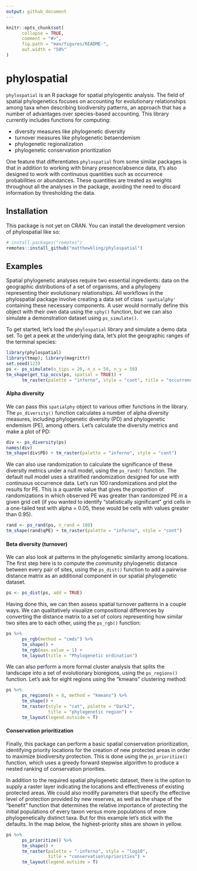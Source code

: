```yaml
---
output: github_document
---
```


<!-- README.md is generated from README.Rmd. Please edit that file -->

```r
knitr::opts_chunk$set(
      collapse = TRUE,
      comment = "#>",
      fig.path = "man/figures/README-",
      out.width = "50%"
)
```

# phylospatial

<!-- badges: start -->

<!-- badges: end -->

`phylospatial` is an R package for spatial phylogentic analysis. The field of spatial phylogenetics focuses on accounting for evolutionary relationships among taxa when describing biodiversity patterns, an approach that has a number of advantages over species-based accounting. This library currently includes functions for computing:

-   diversity measures like phylogenetic diversity
-   turnover measures like phylogenetic betaendemism
-   phylogenetic regionalization
-   phylogenetic conservation prioritization

One feature that differentiates `phylospatial` from some similar packages is that in addition to working with binary presence/absence data, it's also designed to work with continuous quantities such as occurrence probabilities or abundances. These quantities are treated as weights throughout all the analyses in the package, avoiding the need to discard information by thresholding the data.


## Installation

This package is not yet on CRAN. You can install the development version of phylospatial like so:

``` r
# install.packages("remotes")
remotes::install_github("matthewkling/phylospatial")
```

## Examples

Spatial phylogenetic analyses require two essential ingredients: data on the geographic distributions of a set of organisms, and a phylogeny representing their evolutionary relationships. All workflows in the phylospatial package involve creating a data set of class `'spatialphy'` containing these necessary components. A user would normally define this object with their own data using the `sphy()` function, but we can also simulate a demonstration dataset using `ps_simulate()`.

To get started, let's load the `phylospatial` library and simulate a demo data set. To get a peek at the underlying data, let's plot the geographic ranges of the terminal species:

```r
library(phylospatial)
library(tmap); library(magrittr)
set.seed(123)
ps <- ps_simulate(n_tips = 20, n_x = 50, n_y = 50)
tm_shape(get_tip_occs(ps, spatial = TRUE)) + 
      tm_raster(palette = "inferno", style = "cont", title = "occurrence\nprobability")
```


#### Alpha diversity

We can pass this `spatialphy` object to various other functions in the library. The `ps_diversity()` function calculates a number of alpha diversity measures, including phylogenetic diversity (PD) and phylogenetic endemism (PE), among others. Let's calculate the diversity metrics and make a plot of PD:

```r
div <- ps_diversity(ps)
names(div)
tm_shape(div$PD) + tm_raster(palette = "inferno", style = "cont")
```


We can also use randomization to calculate the significance of these diversity metrics under a null model, using the `ps_rand()` function. The default null model uses a stratified randomization designed for use with continuous occurrence data. Let's run 100 randomizations and plot the results for PE. This is a quantile value that gives the proportion of randomizations in which observed PE was greater than randomized PE in a given grid cell (if you wanted to identify "statistically significant" grid cells in a one-tailed test with alpha = 0.05, these would be cells with values greater than 0.95).

```r
rand <- ps_rand(ps, n_rand = 100)
tm_shape(rand$qPE) + tm_raster(palette = "inferno", style = "cont")
```


#### Beta diversity (turnover)

We can also look at patterns in the phylogenetic similarity among locations. The first step here is to compute the community phylogenetic distance between every pair of sites, using the `ps_dist()` function to add a pairwise distance matrix as an additional component in our spatial phylogenetic dataset.

```r
ps <- ps_dist(ps, add = TRUE)
```

Having done this, we can then assess spatial turnover patterns in a couple ways. We can qualitatively visualize compositional differences by converting the distance matrix to a set of colors representing how similar two sites are to each other, using the `ps_rgb()` function:

```r
ps %>%
      ps_rgb(method = "cmds") %>%
      tm_shape() +
      tm_rgb(max.value = 1) +
      tm_layout(title = "Phylogenetic ordination")
```

We can also perform a more formal cluster analysis that splits the landscape into a set of evolutionary bioregions, using the `ps_regions()` function. Let's ask for eight regions using the "kmeans" clustering method:

```r
ps %>%
      ps_regions(k = 8, method = "kmeans") %>%
      tm_shape() +
      tm_raster(style = "cat", palette = "Dark2",
                title = "phylogenetic region") +
      tm_layout(legend.outside = T)
```


#### Conservation prioritization

Finally, this package can perform a basic spatial conservation prioritization, identifying priority locations for the creation of new protected areas in order to maximize biodiversity protection. This is done using the `ps_prioritize()` function, which uses a greedy forward stepwise algorithm to produce a nested ranking of conservation priorities.

In addition to the required spatial phylogenetic dataset, there is the option to supply a raster layer indicating the locations and effectiveness of existing protected areas. We could also modify parameters that specify the effective level of protection provided by new reserves, as well as the shape of the "benefit" function that determines the relative importance of protecting the initial populations of every taxon versus more populations of more phylogenetically distinct taxa. But for this example let's stick with the defaults. In the map below, the highest-priority sites are shown in yellow.

```r
ps %>%
      ps_prioritize() %>%
      tm_shape() + 
      tm_raster(palette = "-inferno", style = "log10",
                title = "conservation\npriorities") + 
      tm_layout(legend.outside = T)
```

